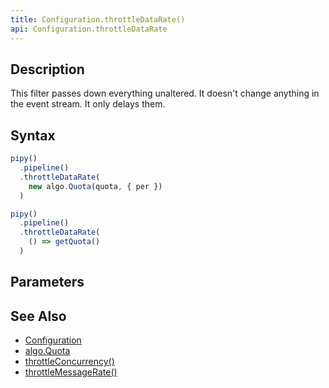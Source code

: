 ```yaml
---
title: Configuration.throttleDataRate()
api: Configuration.throttleDataRate
---
```


## Description

<Summary/>

<FilterDiagram
  name="throttleDataRate"
  input="Event"
  output="Event"
/>

This filter passes down everything unaltered. It doesn't change anything in the event stream. It only delays them.

## Syntax

``` js
pipy()
  .pipeline()
  .throttleDataRate(
    new algo.Quota(quota, { per })
  )

pipy()
  .pipeline()
  .throttleDataRate(
    () => getQuota()
  )
```

## Parameters

<Parameters/>

## See Also

* [Configuration](/reference/api/Configuration)
* [algo.Quota](/reference/api/algo/Quota)
* [throttleConcurrency()](/reference/api/Configuration/throttleConcurrency)
* [throttleMessageRate()](/reference/api/Configuration/throttleMessageRate)
